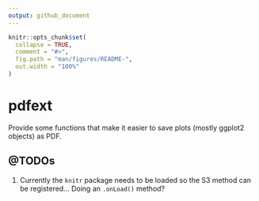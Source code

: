 ```yaml
---
output: github_document
---
```


<!-- README.md is generated from README.Rmd. Please edit that file -->

```r
knitr::opts_chunk$set(
  collapse = TRUE,
  comment = "#>",
  fig.path = "man/figures/README-",
  out.width = "100%"
)
```

# pdfext

<!-- badges: start -->
<!-- badges: end -->

Provide some functions that make it easier to save plots (mostly ggplot2 objects) as PDF.


## @TODOs

1. Currently the `knitr` package needs to be loaded so the S3 method can be
registered... Doing an `.onLoad()` method?
